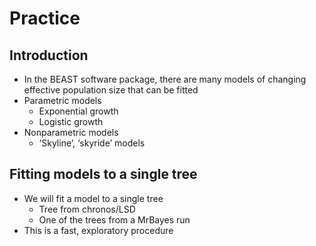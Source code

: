# Practice

## Introduction

- In the BEAST software package, there are many models of changing effective population size that can be fitted
- Parametric models
  - Exponential growth
  - Logistic growth
- Nonparametric models
  - 'Skyline', 'skyride' models

## Fitting models to a single tree

- We will fit a model to a single tree
  - Tree from chronos/LSD
  - One of the trees from a MrBayes run
- This is a fast, exploratory procedure

